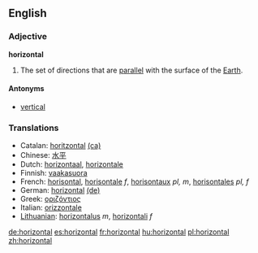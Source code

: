 ==English==

===Adjective===
'''horizontal'''

# The set of directions that are [[parallel]] with the surface of the [[Earth]].

====Antonyms====
*[[vertical]]

===Translations===
*Catalan: [[horitzontal]] [[:ca:horitzontal|(ca)]]
*Chinese: [[水平]]
*Dutch: [[horizontaal]], [[horizontale]]
*Finnish: [[vaakasuora]]
*French: [[horisontal]], [[horisontale]] ''f'', [[horisontaux]] ''pl, m'', [[horisontales]] ''pl, f''
*German: [[horizontal]] [[:de:horizontal|(de)]]
*Greek: [[οριζόντιος]]
*Italian: [[orizzontale]]
*[[Lithuanian]]: [[horizontalus]] ''m'', [[horizontali]] ''f''

[[de:horizontal]]
[[es:horizontal]]
[[fr:horizontal]]
[[hu:horizontal]]
[[pl:horizontal]]
[[zh:horizontal]]